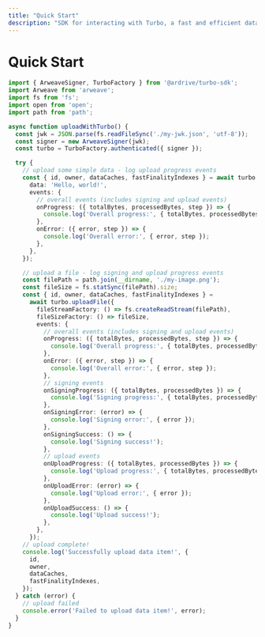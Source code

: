 ```yaml
---
title: "Quick Start"
description: "SDK for interacting with Turbo, a fast and efficient data upload service for Arweave"
---
```


# Quick Start

```typescript
import { ArweaveSigner, TurboFactory } from '@ardrive/turbo-sdk';
import Arweave from 'arweave';
import fs from 'fs';
import open from 'open';
import path from 'path';

async function uploadWithTurbo() {
  const jwk = JSON.parse(fs.readFileSync('./my-jwk.json', 'utf-8'));
  const signer = new ArweaveSigner(jwk);
  const turbo = TurboFactory.authenticated({ signer });

  try {
    // upload some simple data - log upload progress events
    const { id, owner, dataCaches, fastFinalityIndexes } = await turbo.upload({
      data: 'Hello, world!',
      events: {
        // overall events (includes signing and upload events)
        onProgress: ({ totalBytes, processedBytes, step }) => {
          console.log('Overall progress:', { totalBytes, processedBytes, step });
        },
        onError: ({ error, step }) => {
          console.log('Overall error:', { error, step });
        },
      },
    });

    // upload a file - log signing and upload progress events
    const filePath = path.join(__dirname, './my-image.png');
    const fileSize = fs.statSync(filePath).size;
    const { id, owner, dataCaches, fastFinalityIndexes } =
      await turbo.uploadFile({
        fileStreamFactory: () => fs.createReadStream(filePath),
        fileSizeFactory: () => fileSize,
        events: {
          // overall events (includes signing and upload events)
          onProgress: ({ totalBytes, processedBytes, step }) => {
            console.log('Overall progress:', { totalBytes, processedBytes, step });
          },
          onError: ({ error, step }) => {
            console.log('Overall error:', { error, step });
          },
          // signing events
          onSigningProgress: ({ totalBytes, processedBytes }) => {
            console.log('Signing progress:', { totalBytes, processedBytes });
          },
          onSigningError: (error) => {
            console.log('Signing error:', { error });
          },
          onSigningSuccess: () => {
            console.log('Signing success!');
          },
          // upload events
          onUploadProgress: ({ totalBytes, processedBytes }) => {
            console.log('Upload progress:', { totalBytes, processedBytes });
          },
          onUploadError: (error) => {
            console.log('Upload error:', { error });
          },
          onUploadSuccess: () => {
            console.log('Upload success!');
          },
        },
      });
    // upload complete!
    console.log('Successfully upload data item!', {
      id,
      owner,
      dataCaches,
      fastFinalityIndexes,
    });
  } catch (error) {
    // upload failed
    console.error('Failed to upload data item!', error);
  }
}
```